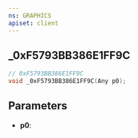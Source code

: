 ```yaml
---
ns: GRAPHICS
apiset: client
---
```

## _0xF5793BB386E1FF9C

```c
// 0xF5793BB386E1FF9C
void _0xF5793BB386E1FF9C(Any p0);
```


## Parameters
* **p0**: